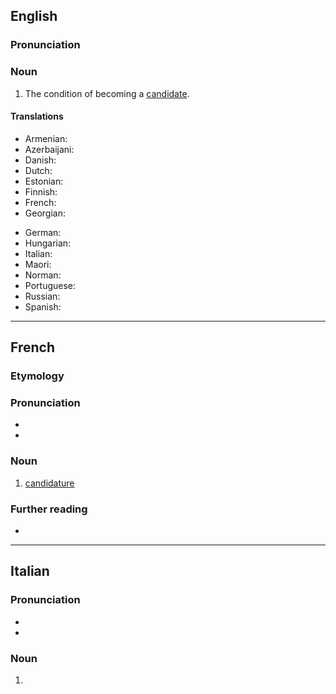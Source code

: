 ==English==

===Pronunciation===
{{rfp|en}}

===Noun===
{{en-noun|~}}

# The condition of becoming a [[candidate]].

====Translations====
{{trans-top|the condition of becoming a candidate}}
* Armenian: {{t-needed|hy}}
* Azerbaijani: {{t|az|namizədlik}}
* Danish: {{t-needed|da}}
* Dutch: {{t+|nl|kandidatuur|f}}
* Estonian: {{t-needed|et}}
* Finnish: {{t-needed|fi}}
* French: {{t+|fr|candidature|f}}
* Georgian: {{t-needed|ka}}
{{trans-mid}}
* German: {{t+|de|Kandidatur|f}}
* Hungarian: {{t-needed|hu}}
* Italian: {{t+|it|candidatura|f}}
* Maori: {{t|mi|kaiwhakaurutanga}}
* Norman: {{t|nrf|candidatuthe|f}} {{qualifier|Jersey}}
* Portuguese: {{t-needed|pt}}
* Russian: {{t+|ru|кандидату́ра|f}}
* Spanish: {{t-needed|es}}
{{trans-bottom}}

----

==French==

===Etymology===
{{suffix|fr|candidat|ure}}

===Pronunciation===
* {{fr-IPA}}
* {{audio|fr|LL-Q150 (fra)-Poslovitch-candidature.wav|Audio}}

===Noun===
{{fr-noun|f}}

# [[candidature#English|candidature]]

===Further reading===
* {{R:TLFi}}

----

==Italian==

===Pronunciation===
* {{it-IPA|candidatùre}}
* {{rhymes|it|ure}}

===Noun===
{{head|it|noun form|g=f-p}}

# {{plural of|it|candidatura}}